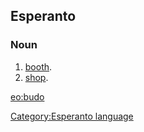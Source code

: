 ==Esperanto==
===Noun===
# [[booth]].
# [[shop]].

[[eo:budo]]
[[Category:Esperanto language]]
{{Universala Vortaro}}